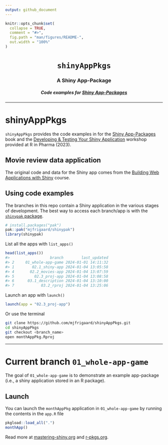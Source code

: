 ```yaml
---
output: github_document
---
```


<!-- README.md is generated from README.Rmd. Please edit that file -->

```r
knitr::opts_chunk$set(
  collapse = TRUE,
  comment = "#>",
  fig.path = "man/figures/README-",
  out.width = "100%"
)
```


<h1 align="center"> <code>shinyAppPkgs</code> </h1>
<h3 align="center"> A Shiny App-Package </h3>
<h5 align="center"> Code examples for <a href="https://mjfrigaard.github.io/shinyap/"> Shiny App-Packages </a> </h5>

<hr>

# shinyAppPkgs

`shinyAppPkgs` provides the code examples in for the [Shiny App-Packages](https://mjfrigaard.github.io/shiny-app-pkgs/) book and the [Developing & Testing Your Shiny Application](https://mjfrigaard.github.io/dev-test-shiny/) workshop provided at R in Pharma (2023).

## Movie review data application

The original code and data for the Shiny app comes from the [Building Web Applications with Shiny](https://rstudio-education.github.io/shiny-course/) course.

## Using code examples

The branches in this repo contain a Shiny application in the various stages of development. The best way to access each branch/app is with the [`shinypak` package](https://mjfrigaard.github.io/shinypak/). 

```r
# install.packages("pak")
pak::pak("mjfrigaard/shinypak")
library(shinypak)
```

List all the apps with `list_apps()`


```r
head(list_apps())
#>                  branch        last_updated
#> 2     01_whole-app-game 2024-01-01 14:11:32
#> 1        02.1_shiny-app 2024-01-04 13:05:58
#> 4       02.2_movies-app 2024-01-04 13:07:59
#> 5         02.3_proj-app 2024-01-04 13:08:58
#> 6      03.1_description 2024-01-04 13:10:00
#> 7            03.2_rproj 2024-01-04 13:25:06
```

Launch an app with `launch()`

```r
launch(app = "02.3_proj-app")
```

Or use the terminal

``` bash
git clone https://github.com/mjfrigaard/shinyAppPkgs.git
cd shinyAppPkgs
git checkout <branch_name>
open monthAppPkg.Rproj
```

------------------------------------------------------------------------

# Current branch `01_whole-app-game`

<!-- badges: start -->
<!-- badges: end -->

The goal of `01_whole-app-game` is to demonstrate an example app-package (i.e., a shiny application stored in an R package). 

## Launch

You can launch the `monthAppPkg` application in `01_whole-app-game` by running the contents in the `app.R` file

``` r
pkgload::load_all(".")
monthApp()
```

Read more at [mastering-shiny.org](https://mastering-shiny.org/) and [r-pkgs.org](https://r-pkgs.org/).